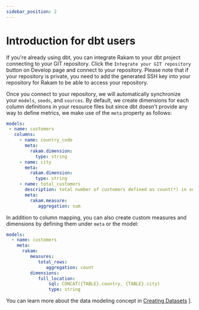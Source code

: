 ```yaml
---
sidebar_position: 2
---
```


# Introduction for dbt users

If you're already using dbt, you can integrate Rakam to your dbt project connecting to your GIT repository. Click the `Integrate your GIT repository` button on Develop page and connect to your repository. Please note that if your repository is private, you need to add the generated SSH key into your repository for Rakam to be able to access your repository.

Once you connect to your repository, we will automatically synchronize your `models`, `seeds`, and `sources`. By default, we create dimensions for each column definitions in your resource files but since dbt doesn't provide any way to define metrics, we make use of the `meta` property as follows:

```yml
models:
 - name: customers
   columns:
     - name: country_code
       meta:
         rakam.dimension:
           type: string
     - name: city
       meta:
         rakam.dimension:
           type: string
     - name: total_customers
       description: total number of customers defined as count(*) in sql
       meta:
         rakam.measure:
    	    aggregation: sum
```

In addition to column mapping, you can also create custom measures and dimensions by defining them under `meta` or the model:

```yml
models:
  - name: customers
    meta:
      rakam:
         measures:
            total_rows:
               aggregation: count
         dimensions:
            full_location:
	            sql: CONCAT({TABLE}.country, {TABLE}.city)   
	            type: string
```

You can learn more about the data modeling concept in [Creating Datasets](/creating-datasets) ].